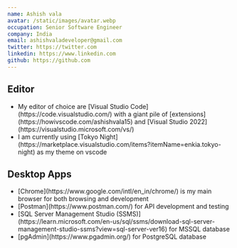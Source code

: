 ```yaml
---
name: Ashish vala
avatar: /static/images/avatar.webp
occupation: Senior Software Engineer
company: India
email: ashishvaladeveloper@gmail.com
twitter: https://twitter.com
linkedin: https://www.linkedin.com
github: https://github.com
---
```


## Editor

<ul>
  <li>
    My editor of choice are [Visual Studio Code](https://code.visualstudio.com/) with a giant pile
    of [extensions](https://howivscode.com/ashishvala15) and [Visual Studio
    2022](https://visualstudio.microsoft.com/vs/)
  </li>
  <li>
    I am currently using [Tokyo
    Night](https://marketplace.visualstudio.com/items?itemName=enkia.tokyo-night) as my theme on
    vscode
  </li>
</ul>

## Desktop Apps

<ul>
  <li>
    [Chrome](https://www.google.com/intl/en_in/chrome/) is my main browser for both browsing and
    development
  </li>
  <li>[Postman](https://www.postman.com/) for API development and testing</li>
  <li>
    [SQL Server Management Studio
    (SSMS)](https://learn.microsoft.com/en-us/sql/ssms/download-sql-server-management-studio-ssms?view=sql-server-ver16)
    for MSSQL database
  </li>
  <li>[pgAdmin](https://www.pgadmin.org/) for PostgreSQL database</li>
</ul>
